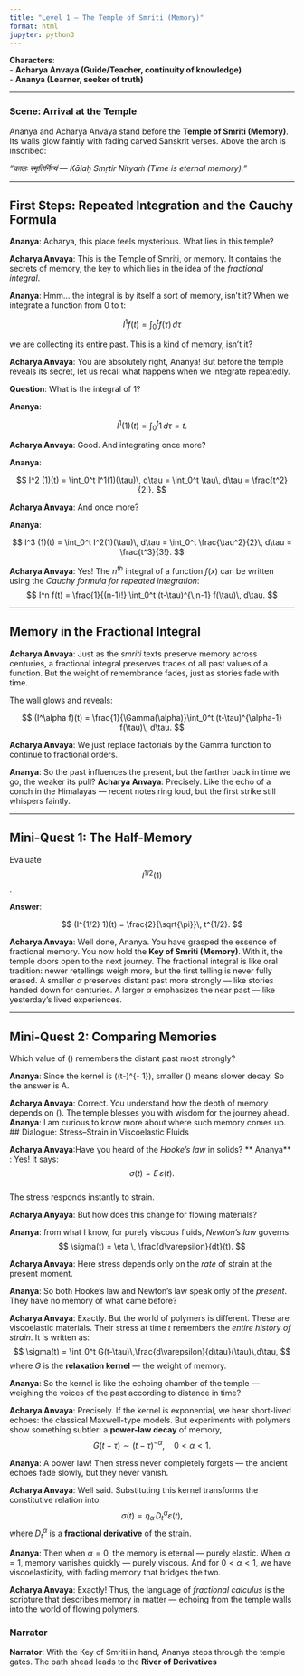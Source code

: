 ```yaml
---
title: "Level 1 – The Temple of Smriti (Memory)"
format: html
jupyter: python3
---
```


**Characters**:  
- **Acharya Anvaya (Guide/Teacher, continuity of knowledge)**  
- **Ananya (Learner, seeker of truth)**

---

### Scene: Arrival at the Temple

Ananya and Acharya Anvaya stand before the **Temple of Smriti (Memory)**. Its walls glow faintly with fading carved Sanskrit verses. Above the arch is inscribed:  

*"कालः स्मृतिर्नित्यं — Kālaḥ Smṛtir Nityaṁ (Time is eternal memory)."*

---

## First Steps: Repeated Integration and the Cauchy Formula

**Ananya**: Acharya, this place feels mysterious. What lies in this temple?

**Acharya Anvaya**: This is the Temple of Smriti, or memory. It contains the secrets of memory, the key to which lies in the idea of the *fractional integral*.

**Ananya**: Hmm… the integral is by itself a sort of memory, isn’t it? When we integrate a function from 0 to t:  

$$
I^1 f(t) = \int_{0}^{t} f(\tau)\, d\tau
$$

we are collecting its entire past. This is a kind of memory, isn’t it?

**Acharya Anvaya**: You are absolutely right, Ananya! But before the temple reveals its secret, let us recall what happens when we integrate repeatedly.

**Question**: What is the integral of 1?  

**Ananya**:  

$$
I^1 (1)(t) = \int_0^t 1\, d\tau = t.
$$ 

**Acharya Anvaya**: Good. And integrating once more?
 

**Ananya**:  

$$
I^2 (1)(t) = \int_0^t I^1(1)(\tau)\, d\tau = \int_0^t \tau\, d\tau = \frac{t^2}{2!}.
$$

**Acharya Anvaya**: And once more?

**Ananya**:  

$$
I^3 (1)(t) = \int_0^t I^2(1)(\tau)\, d\tau = \int_0^t \frac{\tau^2}{2}\, d\tau = \frac{t^3}{3!}.
$$

**Acharya Anvaya**: Yes! The $n^{th}$ integral of a function $f(x)$ can be written using the *Cauchy formula for repeated integration*:  
$$
I^n f(t) = \frac{1}{(n-1)!} \int_0^t (t-\tau)^{\,n-1} f(\tau)\, d\tau.
$$

---

## Memory in the Fractional Integral

**Acharya Anvaya**: Just as the *smriti* texts preserve memory across centuries, a fractional integral preserves traces of all past values of a function. But the weight of remembrance fades, just as stories fade with time.


The wall glows and reveals:  

$$
(I^\alpha f)(t) = \frac{1}{\Gamma(\alpha)}\int_0^t (t-\tau)^{\alpha-1} f(\tau)\, d\tau.
$$

**Acharya Anvaya**: We just replace factorials by the Gamma function to continue to fractional orders.

**Ananya**: So the past influences the present, but the farther back in time we go, the weaker its pull?
**Acharya Anvaya**: Precisely. Like the echo of a conch in the Himalayas — recent notes ring loud, but the first strike still whispers faintly.

---

## Mini-Quest 1: The Half-Memory

Evaluate $$I^{1/2} (1)$$.  

**Answer**:  

$$
(I^{1/2} 1)(t) = \frac{2}{\sqrt{\pi}}\, t^{1/2}.
$$

**Acharya Anvaya**: Well done, Ananya. You have grasped the essence of fractional memory. You now hold the **Key of Smriti (Memory)**. With it, the temple doors open to the next journey.
The fractional integral is like oral tradition: newer retellings weigh more, but the first telling is never fully erased.
A smaller $\alpha$ preserves distant past more strongly — like stories handed down for centuries. 
A larger $\alpha$ emphasizes the near past — like yesterday’s lived experiences.

---

## Mini-Quest 2: Comparing Memories

Which value of \(\alpha\) remembers the distant past most strongly?  

\begin{itemize}
  \item Choice A: \(\alpha = 0.2\)  
  \item Choice B: \(\alpha = 0.5\)  
  \item Choice C: \(\alpha = 0.9\)  
\end{itemize}

**Ananya**: Since the kernel is \((t-\tau)^{\alpha - 1}\), smaller \(\alpha\) means slower decay. So the answer is A.

**Acharya Anvaya**: Correct. You understand how the depth of memory depends on \(\alpha\). The temple blesses you with wisdom for the journey ahead.
**Ananya**: I am curious to know more about where such memory comes up.
## Dialogue: Stress–Strain in Viscoelastic Fluids

**Acharya Anvaya**:Have you heard of the *Hooke’s law* in solids?
** Ananya** : Yes! It says:  
$$
\sigma(t) = E \, \varepsilon(t).
$$  
The stress responds instantly to strain.

**Acharya Anyaya**:  But how does this change for flowing materials?

**Ananya**: from what I know, for purely viscous fluids, *Newton’s law* governs:  
$$
\sigma(t) = \eta \, \frac{d\varepsilon}{dt}(t).
$$  

**Acharya Anvaya**: Here stress depends only on the *rate* of strain at the present moment.

**Ananya**: So both Hooke’s law and Newton’s law speak only of the *present*. They have no memory of what came before?

**Acharya Anvaya**: Exactly. But the world of polymers is different. These are viscoelastic materials. Their stress at time $t$ remembers the *entire history of strain*. It is written as:  
$$
\sigma(t) = \int_0^t G(t-\tau)\,\frac{d\varepsilon}{d\tau}(\tau)\,d\tau,
$$
where $G$ is the **relaxation kernel** — the weight of memory.

**Ananya**: So the kernel is like the echoing chamber of the temple — weighing the voices of the past according to distance in time?

**Acharya Anvaya**: Precisely. If the kernel is exponential, we hear short-lived echoes: the classical Maxwell-type models. But experiments with polymers show something subtler: a **power-law decay** of memory,  
$$
G(t-\tau) \sim (t-\tau)^{-\alpha}, \quad 0<\alpha<1.
$$

**Ananya**: A power law! Then stress never completely forgets — the ancient echoes fade slowly, but they never vanish.

**Acharya Anvaya**: Well said. Substituting this kernel transforms the constitutive relation into:  
$$
\sigma(t) = \eta_\alpha \, D_t^\alpha \varepsilon(t),
$$
where $D_t^\alpha$ is a **fractional derivative** of the strain.

**Ananya**: Then when $\alpha=0$, the memory is eternal — purely elastic. When $\alpha=1$, memory vanishes quickly — purely viscous. And for $0<\alpha<1$, we have viscoelasticity, with fading memory that bridges the two.

**Acharya Anvaya**: Exactly! Thus, the language of *fractional calculus* is the scripture that describes memory in matter — echoing from the temple walls into the world of flowing polymers.

### Narrator

**Narrator**: With the Key of Smriti in hand, Ananya steps through the temple gates. The path ahead leads to the **River of Derivatives**